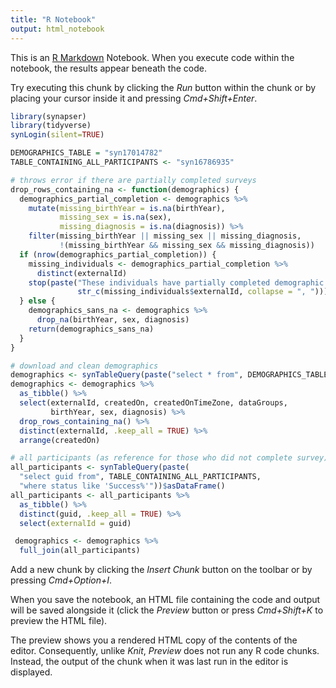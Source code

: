 ```yaml
---
title: "R Notebook"
output: html_notebook
---
```


This is an [R Markdown](http://rmarkdown.rstudio.com) Notebook. When you execute code within the notebook, the results appear beneath the code. 

Try executing this chunk by clicking the *Run* button within the chunk or by placing your cursor inside it and pressing *Cmd+Shift+Enter*. 

```r
library(synapser)
library(tidyverse)
synLogin(silent=TRUE)

DEMOGRAPHICS_TABLE = "syn17014782"
TABLE_CONTAINING_ALL_PARTICIPANTS <- "syn16786935"
```

```r
# throws error if there are partially completed surveys
drop_rows_containing_na <- function(demographics) {
  demographics_partial_completion <- demographics %>% 
    mutate(missing_birthYear = is.na(birthYear),
           missing_sex = is.na(sex),
           missing_diagnosis = is.na(diagnosis)) %>%
    filter(missing_birthYear || missing_sex || missing_diagnosis,
           !(missing_birthYear && missing_sex && missing_diagnosis))
  if (nrow(demographics_partial_completion)) {
    missing_individuals <- demographics_partial_completion %>% 
      distinct(externalId)
    stop(paste("These individuals have partially completed demographic surveys:",
               str_c(missing_individuals$externalId, collapse = ", ")))
  } else {
    demographics_sans_na <- demographics %>% 
      drop_na(birthYear, sex, diagnosis)
    return(demographics_sans_na)
  }
}
```


```r
# download and clean demographics
demographics <- synTableQuery(paste("select * from", DEMOGRAPHICS_TABLE))$asDataFrame()
demographics <- demographics %>% 
  as_tibble() %>% 
  select(externalId, createdOn, createdOnTimeZone, dataGroups,
         birthYear, sex, diagnosis) %>% 
  drop_rows_containing_na() %>% 
  distinct(externalId, .keep_all = TRUE) %>% 
  arrange(createdOn)
```

```r
# all participants (as reference for those who did not complete survey)
all_participants <- synTableQuery(paste(
  "select guid from", TABLE_CONTAINING_ALL_PARTICIPANTS,
  "where status like 'Success%'"))$asDataFrame()
all_participants <- all_participants %>% 
  as_tibble() %>% 
  distinct(guid, .keep_all = TRUE) %>% 
  select(externalId = guid)
```

```r
 demographics <- demographics %>% 
  full_join(all_participants)
```


Add a new chunk by clicking the *Insert Chunk* button on the toolbar or by pressing *Cmd+Option+I*.

When you save the notebook, an HTML file containing the code and output will be saved alongside it (click the *Preview* button or press *Cmd+Shift+K* to preview the HTML file). 

The preview shows you a rendered HTML copy of the contents of the editor. Consequently, unlike *Knit*, *Preview* does not run any R code chunks. Instead, the output of the chunk when it was last run in the editor is displayed.

